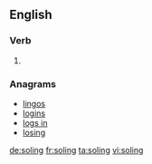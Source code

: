 
==English==

===Verb===
{{head|en}}

# {{present participle of|sole|lang=en}}

===Anagrams===
* [[lingos#English|lingos]]
* [[logins#English|logins]]
* [[logs in#English|logs in]]
* [[losing#English|losing]]

[[de:soling]]
[[fr:soling]]
[[ta:soling]]
[[vi:soling]]